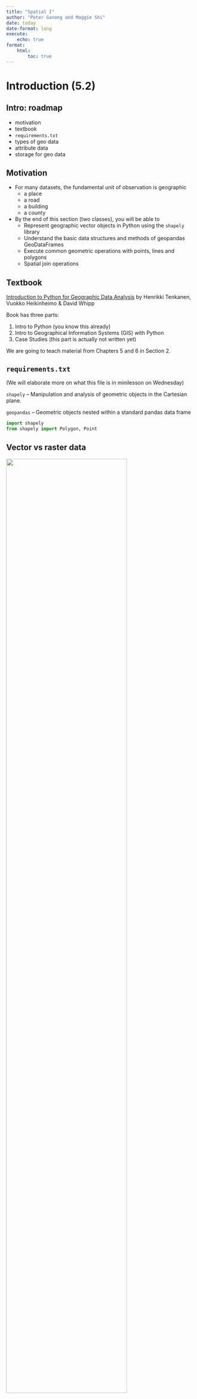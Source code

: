 ```yaml
---
title: "Spatial I"
author: "Peter Ganong and Maggie Shi"
date: today
date-format: long
execute: 
    echo: true
format:
    html:
        toc: true
---
```


<!--
 beamer:
    toc: true
    fig-width: 6
    fig-height: 4
    include-in-header: header_pagenrs.tex
include-before-body:
  text: |
    \RecustomVerbatimEnvironment{verbatim}{Verbatim}{
      showspaces = false,
      showtabs = false,
      breaksymbolleft={},
      breaklines
    }
    -->

# Introduction (5.2)

## Intro: roadmap

-   motivation
-   textbook
-   `requirements.txt`
-   types of geo data
-   attribute data
-   storage for geo data

## Motivation

-   For many datasets, the fundamental unit of observation is geographic
    -   a place
    -   a road
    -   a building
    -   a county
-   By the end of this section (two classes), you will be able to 
    - Represent geographic vector objects in Python using the `shapely` library
    - Understand the basic data structures and methods of geopandas GeoDataFrames
    - Execute common geometric operations with points, lines and polygons
    - Spatial join operations

## Textbook

[Introduction to Python for Geographic Data Analysis](https://pythongis.org) by Henrikki Tenkanen, Vuokko Heikinheimo & David Whipp

Book has three parts:

1.  Intro to Python (you know this already)
2.  Intro to Geographical Information Systems (GIS) with Python
3.  Case Studies (this part is actually not written yet)

We are going to teach material from Chapters 5 and 6 in Section 2.

## `requirements.txt`

(We will elaborate more on what this file is in minilesson on Wednesday)

`shapely` -- Manipulation and analysis of geometric objects in the Cartesian plane.

`geopandas` -- Geometric objects nested within a standard pandas data frame

```python
import shapely
from shapely import Polygon, Point
```

## Vector vs raster data

![](pictures/vector_vs_raster.jpg){height="80%"}

**Vector** data records points, lines and shapes. **Raster** data records pixels. 

Discussion question -- brainstorm examples of each type of data.

<!--CC to GGG:  would be good to give a few "real world" examples (from research?) 
Redlining
Carl Kitchens' highway research
Satellite? research 

MS to GGG: relatedly, what are the pro's and con's of each type? Something like: 
vectors can be scaled up or down without losing integrity, but raster allows you to store fine-grained data at the pixel-level (e.g., plotting a continuous measure)
-->

## Examples of vector data

![](pictures/vector_data_model.jpg){height="100%"}


## Building blocks of vector data

| Data type         | Well-known text (WKT)                  |
|-------------------|----------------------------------------|
| `Point`           | `(25 60.5)`                            |
| `LineString`      | `(24.5 61, 25 60.5, 25.5 61)`          |
| `Polygon`         | `(24.5 61, 25 60.5, 25.5 61, 24.5 61)` |
| `MultiPoint`      | `((25 60.5) (25.5 61))`                |
| `MultiLineString` | ...                                    |
| `MultiPolygon`    | ...                                    |

**Well-known text** is the version of the data which is easily interpretable to a human

We will discuss how to read these shortly!

## Attribute data

In virtually every example, we will associate **attribute** data of the type that might appear in a table with vector data.

Examples of data that would associate with a *point*:

* particulate matter (pollution)
* temperature
* altitude

Discussion question: what type of data would you associate with...

1.  ...a building?
2.  ...a geographic area?

<!-- ZZZ this is a pretty open-ended brainstorm, but here are a few examples in case people get stuck
1. address 
2. population, GDP-->

<!-- MS to GGG: we should differentiate between attributes that are built-in to each geography type (e.g., centroid and length) as opposed to attributes like the examples listed above that are not related to the geography per se 

Also we should note that we're not covering every possible attribute for each geometry type -- students should read the documentation, which lists all of the possible attributes. https://shapely.readthedocs.io/en/stable/reference/shapely.Point.html#shapely.Point -->


## Intro: summary

- vector data
- raster data
- attribute data
- The spatial lectures here will focus on vector and attribute data because of time limitations.

# Representing geographic data in vector format (6.1)

## geo data in vectors: roadmap

-   `Point`
-   `LineString`
-   `Polygon`

Within each data type, we will cover creation, Well Known Text (WKT), and coordinates.



## `Point`: creating geometries

```python
from shapely import Point

point = Point(2.2, 4.2)
point
```

<!-- ZZZ
MS comment: I anticipate students will ask, what do these coordinates meann? ChatGPT says the coordinates depend on a specific coordinate system, but we haven't defined a coordinate system yet. (https://chatgpt.com/share/66eb3cc4-8690-800f-b01f-8153f30dc78b) Without defining a coordinate system, can we say that these coordinates just represent locations relative to some arbitrary point on the screen -->

## `Point`: Well Known Text (WKT) representation

```python
print(point) #extracts WKT
point.wkt    #gets WKT directly

point3D = Point(9.26, -2.456, 0.57)
print(point3D)
```

`WKT` gives you a plaintext representation of where the point is. It contrasts with Well Known Binary (`WKB`) which stores geo data in the way which is most efficient for the computer. Wikipedia has some nice [examples](https://en.wikipedia.org/wiki/Well-known_text_representation_of_geometry) of how the same point is stored by WKT and WKB.

## `Point`: Coordinate representation

```python
type(point.coords)
```

```python
list(point.coords)
```


## `Point`: extraction methods

```python
print(point.x)
```

```python
print(point.xy)
```



## `LineString`: creating geometries

```python
from shapely import Point, LineString

point1 = Point(2.2, 4.2)
point2 = Point(7.2, -25.1)
point3 = Point(9.26, -2.456)

line = LineString([point1, point2, point3])
line_from_tuples = LineString([(2.2, 4.2), (7.2, -25.1), (9.26, -2.456)])
line
```

## `LineString`: creation syntax

These two input methods produce the same output. No "right" way. Use whichever way is more convenient in your application.

```python
line = LineString([point1, point2, point3])

line_from_tuples = LineString([(2.2, 4.2), (7.2, -25.1), (9.26, -2.456)])
```

## `LineString` discussion questions

1.  What output should we expect if we run `print(line)`? Write down your guess on your MUD card before you run it at the computer.
2.  How can you access the Well Known Text representation?


<!-- ZZZ 1. LINESTRING (2.2 4.2, 7.2 -25.1, 9.26 -2.456) 2. line.wkt -->

## `LineString` coordinate representation

```python
list(line.coords)
```

## `LineString` attributes
```python
xcoords = list(line.xy[0])
ycoords = list(line.xy[1])

print(xcoords)
print(ycoords)
```

```python
length = line.length
print(f"Length of our line: {length:.2f} units")
```


## `Polygon`: creating geometries

```python
from shapely import Polygon
poly = Polygon([point1, point2, point3])
poly
```


## `Polygon`: WKT

```python
poly.wkt
```

Note the double parentheses

## `Polygon`: attributes

```python
print("Polygon centroid: ", poly.centroid)
print("Polygon Area: ", poly.area)
print("Polygon Bounding Box: ", poly.bounds)
print("Polygon Exterior: ", poly.exterior)
print("Polygon Exterior Length: ", poly.exterior.length)
```

## `Polygon`: example II

```python
exterior = [(-180, 90), (-180, -90), (180, -90), (180, 90)]
poly_without_hole = Polygon(shell=exterior)
poly_without_hole
```

## `Polygon`: example II with a hole

```python
# Define the hole coordinates (a single hole in this case)
holes_coordinates = [[(-170, 80), (-170, -80), (170, -80), (170, 80)]]
poly_with_hole = Polygon(shell=exterior, holes=holes_coordinates)
poly_with_hole
```



## Do-pair-Share

1.  Create a triangle
2.  Create a square
3.  Create a circle (hint: look up the `buffer` method in `shapely`)


## geo data in vectors: summary

| Data type    | Well-known text (WKT)                  |
|--------------|----------------------------------------|
| `Point`      | `(25 60.5)`                            |
| `LineString` | `(24.5 61, 25 60.5, 25.5 61)`          |
| `Polygon`    | `(24.5 61, 25 60.5, 25.5 61, 24.5 61)` |

Methods

-   any type: `.coords`, `.x`, `.xy`
-   `LineString` or `Polygon`: `.centroid`, `.length`
-   `Polygon`: `.bounds`, `.area`, `.exterior`
